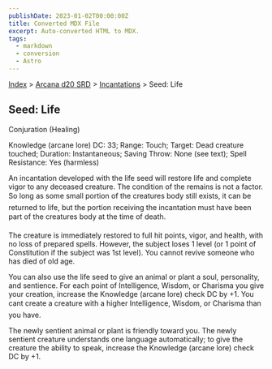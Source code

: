 ```yaml
---
publishDate: 2023-01-02T00:00:00Z
title: Converted MDX File
excerpt: Auto-converted HTML to MDX.
tags:
  - markdown
  - conversion
  - Astro
---
```






[Index](-index) > [Arcana d20 SRD](arcana-d20-srd-index) > [Incantations](arcana-d20-srd-incantations-index) > Seed: Life




## Seed: Life


Conjuration (Healing)



Knowledge (arcane lore) DC: 33; Range: Touch; Target: Dead creature touched; Duration: Instantaneous; Saving Throw: None (see text); Spell Resistance: Yes (harmless)


An incantation developed with the life seed will restore life and complete vigor to any deceased creature. The condition of the remains is not a factor. So long as some small portion of the creatures body still exists, it can be returned to life, but the portion receiving the incantation must have been part of the creatures body at the time of death.


The creature is immediately restored to full hit points, vigor, and health, with no loss of prepared spells. However, the subject loses 1 level (or 1 point of Constitution if the subject was 1st level). You cannot revive someone who has died of old age.


You can also use the life seed to give an animal or plant a soul, personality, and sentience. For each point of Intelligence, Wisdom, or Charisma you give your creation, increase the Knowledge (arcane lore) check DC by +1. You cant create a creature with a higher Intelligence, Wisdom, or Charisma than you have.


The newly sentient animal or plant is friendly toward you. The newly sentient creature understands one language automatically; to give the creature the ability to speak, increase the Knowledge (arcane lore) check DC by +1.



